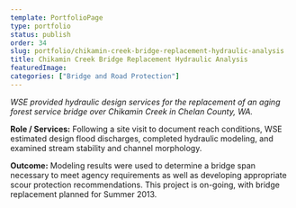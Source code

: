 ```yaml
---
template: PortfolioPage
type: portfolio
status: publish
order: 34
slug: portfolio/chikamin-creek-bridge-replacement-hydraulic-analysis
title: Chikamin Creek Bridge Replacement Hydraulic Analysis
featuredImage: 
categories: ["Bridge and Road Protection"]
---
```


_WSE provided hydraulic design services for the replacement of an aging forest service bridge over Chikamin Creek in Chelan County, WA._  
  
**Role / Services:** Following a site visit to document reach conditions, WSE estimated design flood discharges, completed hydraulic modeling, and examined stream stability and channel morphology.  
  
**Outcome:** Modeling results were used to determine a bridge span necessary to meet agency requirements as well as developing appropriate scour protection recommendations. This project is on-going, with bridge replacement planned for Summer 2013.